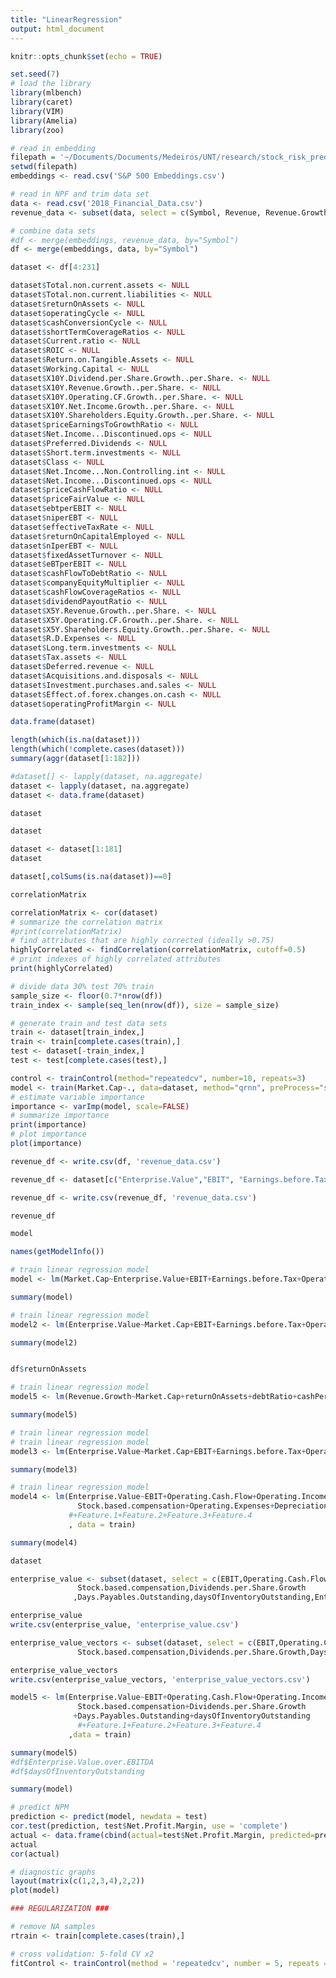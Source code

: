 ```yaml
---
title: "LinearRegression"
output: html_document
---
```


```r
knitr::opts_chunk$set(echo = TRUE)
```

```r
set.seed(7)
# load the library
library(mlbench)
library(caret)
library(VIM)
library(Amelia)
library(zoo)
```


```r
# read in embedding
filepath = '~/Documents/Documents/Medeiros/UNT/research/stock_risk_prediction/Using_R'
setwd(filepath)
embeddings <- read.csv('S&P 500 Embeddings.csv')

```

```r
# read in NPF and trim data set
data <- read.csv('2018_Financial_Data.csv')
revenue_data <- subset(data, select = c(Symbol, Revenue, Revenue.Growth, Gross.Profit, Operating.Expenses, Operating.Income,SG.A.Expense,EBITDA.Margin,Total.current.assets,Net.Profit.Margin,Investments,grossProfitMargin,returnOnEquity,Investments))
```

```r
# combine data sets
#df <- merge(embeddings, revenue_data, by="Symbol")
df <- merge(embeddings, data, by="Symbol")
```

```r
dataset <- df[4:231]
```

```r
dataset$Total.non.current.assets <- NULL
dataset$Total.non.current.liabilities <- NULL
dataset$returnOnAssets <- NULL
dataset$operatingCycle <- NULL
dataset$cashConversionCycle <- NULL
dataset$shortTermCoverageRatios <- NULL
dataset$Current.ratio <- NULL
dataset$ROIC <- NULL
dataset$Return.on.Tangible.Assets <- NULL
dataset$Working.Capital <- NULL
dataset$X10Y.Dividend.per.Share.Growth..per.Share. <- NULL
dataset$X10Y.Revenue.Growth..per.Share. <- NULL
dataset$X10Y.Operating.CF.Growth..per.Share. <- NULL
dataset$X10Y.Net.Income.Growth..per.Share. <- NULL
dataset$X10Y.Shareholders.Equity.Growth..per.Share. <- NULL
dataset$priceEarningsToGrowthRatio <- NULL
dataset$Net.Income...Discontinued.ops <- NULL
dataset$Preferred.Dividends <- NULL
dataset$Short.term.investments <- NULL
dataset$Class <- NULL
dataset$Net.Income...Non.Controlling.int <- NULL
dataset$Net.Income...Discontinued.ops <- NULL
dataset$priceCashFlowRatio <- NULL
dataset$priceFairValue <- NULL
dataset$ebtperEBIT <- NULL
dataset$niperEBT <- NULL
dataset$effectiveTaxRate <- NULL
dataset$returnOnCapitalEmployed <- NULL
dataset$nIperEBT <- NULL
dataset$fixedAssetTurnover <- NULL
dataset$eBTperEBIT <- NULL
dataset$cashFlowToDebtRatio <- NULL
dataset$companyEquityMultiplier <- NULL
dataset$cashFlowCoverageRatios <- NULL
dataset$dividendPayoutRatio <- NULL
dataset$X5Y.Revenue.Growth..per.Share. <- NULL
dataset$X5Y.Operating.CF.Growth..per.Share. <- NULL
dataset$X5Y.Shareholders.Equity.Growth..per.Share. <- NULL
dataset$R.D.Expenses <- NULL
dataset$Long.term.investments <- NULL
dataset$Tax.assets <- NULL
dataset$Deferred.revenue <- NULL
dataset$Acquisitions.and.disposals <- NULL
dataset$Investment.purchases.and.sales <- NULL
dataset$Effect.of.forex.changes.on.cash <- NULL
dataset$operatingProfitMargin <- NULL
```

```r
data.frame(dataset)
```


```r
length(which(is.na(dataset)))
length(which(!complete.cases(dataset)))
summary(aggr(dataset[1:182]))
```
```r
#dataset[] <- lapply(dataset, na.aggregate)
dataset <- lapply(dataset, na.aggregate)
dataset <- data.frame(dataset)
```

```r
dataset
```


```r
dataset
```

```r
dataset <- dataset[1:181]
dataset
```
```r
dataset[,colSums(is.na(dataset))==0]
```
```r
correlationMatrix
```


```r
correlationMatrix <- cor(dataset)
# summarize the correlation matrix
#print(correlationMatrix)
# find attributes that are highly corrected (ideally >0.75)
highlyCorrelated <- findCorrelation(correlationMatrix, cutoff=0.5)
# print indexes of highly correlated attributes
print(highlyCorrelated)
```


```r
# divide data 30% test 70% train
sample_size <- floor(0.7*nrow(df))
train_index <- sample(seq_len(nrow(df)), size = sample_size)
```

```r
# generate train and test data sets
train <- dataset[train_index,]
train <- train[complete.cases(train),]
test <- dataset[-train_index,]
test <- test[complete.cases(test),]
```

```r
control <- trainControl(method="repeatedcv", number=10, repeats=3)
model <- train(Market.Cap~., data=dataset, method="qrnn", preProcess="scale", trControl=control)
# estimate variable importance
importance <- varImp(model, scale=FALSE)
# summarize importance
print(importance)
# plot importance
plot(importance)
```
```r
revenue_df <- write.csv(df, 'revenue_data.csv')
```

```r
revenue_df <- dataset[c("Enterprise.Value","EBIT", "Earnings.before.Tax", "Operating.Cash.Flow", "EBITDA", "Net.Income.Com", "Net.Income", "Consolidated.Income", "Free.Cash.Flow","Gross.Profit", "Income.Tax.Expense", "Financing.Cash.Flow", "Issuance..buybacks..of.shares", "Dividend.payments","Stock.based.compensation", "Operating.Expenses", "Total.shareholders.equity", "Revenue", "Depreciation...Amortization","Feature.1", "Feature.2","Feature.3", "Feature.4")]
```

```r
revenue_df <- write.csv(revenue_df, 'revenue_data.csv')
```

```r
revenue_df
```

```r
model
```


```r
names(getModelInfo())
```


```r
# train linear regression model
model <- lm(Market.Cap~Enterprise.Value+EBIT+Earnings.before.Tax+Operating.Cash.Flow+Operating.Income+EBITDA+Net.Income.Com +Net.Income+Consolidated.Income +Free.Cash.Flow+Gross.Profit+Income.Tax.Expense+Financing.Cash.Flow+Issuance..buybacks..of.shares+Dividend.payments+Stock.based.compensation+Operating.Expenses+Total.shareholders.equity+Revenue+Depreciation...Amortization+Feature.1+Feature.2+Feature.3+Feature.4, data = train)
```

```r
summary(model)
```

```r
# train linear regression model
model2 <- lm(Enterprise.Value~Market.Cap+EBIT+Earnings.before.Tax+Operating.Cash.Flow+Operating.Income+EBITDA+Net.Income.Com +Net.Income+Consolidated.Income +Free.Cash.Flow+Gross.Profit+Income.Tax.Expense+Financing.Cash.Flow+Issuance..buybacks..of.shares+Dividend.payments+Stock.based.compensation+Operating.Expenses+Total.shareholders.equity+Revenue+Depreciation...Amortization, data = train)

summary(model2)
```
```r

```

```r
df$returnOnAssets
```
```r
# train linear regression model
model5 <- lm(Revenue.Growth~Market.Cap+returnOnAssets+debtRatio+cashPerShare+Revenue.per.Share+Feature.1+Feature.2+Feature.3+Feature.4, data = df)

summary(model5)
```


```r
# train linear regression model
# train linear regression model
model3 <- lm(Enterprise.Value~Market.Cap+EBIT+Earnings.before.Tax+Operating.Cash.Flow+Operating.Income+EBITDA+Net.Income.Com +Net.Income+Consolidated.Income +Free.Cash.Flow+Gross.Profit+Income.Tax.Expense+Financing.Cash.Flow+Issuance..buybacks..of.shares+Dividend.payments+Stock.based.compensation+Operating.Expenses+Total.shareholders.equity+Revenue+Depreciation...Amortization+Feature.1+Feature.2+Feature.3+Feature.4, data = train)

summary(model3)
```

```r
# train linear regression model
model4 <- lm(Enterprise.Value~EBIT+Operating.Cash.Flow+Operating.Income+EBITDA+Net.Income +Free.Cash.Flow+Gross.Profit+Income.Tax.Expense+Net.Income.Com+Consolidated.Income+
               Stock.based.compensation+Operating.Expenses+Depreciation...Amortization
             #+Feature.1+Feature.2+Feature.3+Feature.4
             , data = train)

summary(model4)
```

```r
dataset
```


```r
enterprise_value <- subset(dataset, select = c(EBIT,Operating.Cash.Flow,Operating.Income,EBITDA,Free.Cash.Flow,Gross.Profit,Net.Income.Com,Consolidated.Income,
               Stock.based.compensation,Dividends.per.Share.Growth
              ,Days.Payables.Outstanding,daysOfInventoryOutstanding,Enterprise.Value))

enterprise_value
write.csv(enterprise_value, 'enterprise_value.csv')
```
```r
enterprise_value_vectors <- subset(dataset, select = c(EBIT,Operating.Cash.Flow,Operating.Income,EBITDA,Free.Cash.Flow,Gross.Profit,Net.Income.Com,Consolidated.Income,
               Stock.based.compensation,Dividends.per.Share.Growth,Days.Payables.Outstanding,daysOfInventoryOutstanding,Feature.1,Feature.2,Feature.3,Feature.4,Enterprise.Value))

enterprise_value_vectors
write.csv(enterprise_value_vectors, 'enterprise_value_vectors.csv')
```


```r
model5 <- lm(Enterprise.Value~EBIT+Operating.Cash.Flow+Operating.Income+EBITDA+Free.Cash.Flow+Gross.Profit+Net.Income.Com+Consolidated.Income+
               Stock.based.compensation+Dividends.per.Share.Growth
              +Days.Payables.Outstanding+daysOfInventoryOutstanding
               #+Feature.1+Feature.2+Feature.3+Feature.4
             ,data = train)

summary(model5)
#df$Enterprise.Value.over.EBITDA
#df$daysOfInventoryOutstanding
```


```r
summary(model)
```
```r
# predict NPM
prediction <- predict(model, newdata = test)
cor.test(prediction, test$Net.Profit.Margin, use = 'complete')
actual <- data.frame(cbind(actual=test$Net.Profit.Margin, predicted=prediction))
actual
cor(actual)
```

```r
# diagnostic graphs
layout(matrix(c(1,2,3,4),2,2))
plot(model)
```

```r
### REGULARIZATION ###

# remove NA samples
rtrain <- train[complete.cases(train),]
```

```r
# cross validation: 5-fold CV x2
fitControl <- trainControl(method = 'repeatedcv', number = 5, repeats = 2)
```

